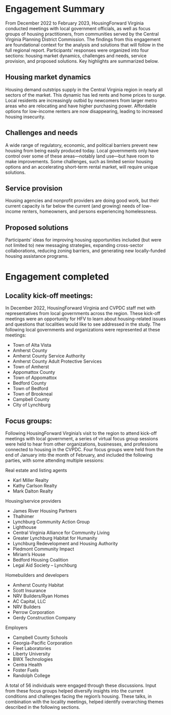 # Engagement Summary {#part-2-1}

From December 2022 to February 2023, HousingForward Virginia conducted meetings with local government officials, as well as focus groups of housing practitioners, from communities served by the Central Virginia Planning District Commission. The findings from this engagement are foundational context for the analysis and solutions that will follow in the full regional report. Participants' responses were organized into four sections: housing market dynamics, challenges and needs, service provision, and proposed solutions. Key highlights are summarized below.

## Housing market dynamics

| Housing demand outstrips supply in the Central Virginia region in nearly all sectors of the market. This dynamic has led rents and home prices to surge. Local residents are increasingly outbid by newcomers from larger metro areas who are relocating and have higher purchasing power. Affordable options for low-income renters are now disappearing, leading to increased housing insecurity.

## Challenges and needs

| A wide range of regulatory, economic, and political barriers prevent new housing from being easily produced today. Local governments only have control over some of these areas---notably land use---but have room to make improvements. Some challenges, such as limited senior housing options and an accelerating short-term rental market, will require unique solutions.

## Service provision

| Housing agencies and nonprofit providers are doing good work, but their current capacity is far below the current (and growing) needs of low-income renters, homeowners, and persons experiencing homelessness.

## Proposed solutions

| Participants' ideas for improving housing opportunities included (but were not limited to) new messaging strategies, expanding cross-sector collaborations, reducing zoning barriers, and generating new locally-funded housing assistance programs.

# Engagement completed

## Locality kick-off meetings:

In December 2022, HousingForward Virginia and CVPDC staff met with representatives from local governments across the region. These kick-off meetings were an opportunity for HFV to learn about housing-related issues and questions that localities would like to see addressed in the study. The following local governments and organizations were represented at these meetings:

-   Town of Alta Vista
-   Amherst County
-   Amherst County Service Authority
-   Amherst County Adult Protective Services
-   Town of Amherst
-   Appomattox County
-   Town of Appomattox
-   Bedford County
-   Town of Bedford
-   Town of Brookneal
-   Campbell County
-   City of Lynchburg

## Focus groups:

Following HousingForward Virginia's visit to the region to attend kick-off meetings with local government, a series of virtual focus group sessions were held to hear from other organizations, businesses, and professions connected to housing in the CVPDC. Four focus groups were held from the end of January into the month of February, and included the following parties, with some attending multiple sessions:

::: {layout-ncol="2"}
Real estate and listing agents

-   Karl Miller Realty
-   Kathy Carlson Realty
-   Mark Dalton Realty

Housing/service providers

-   James River Housing Partners
-   Thalhimer
-   Lynchburg Community Action Group
-   Lighthouse
-   Central Virginia Alliance for Community Living
-   Greater Lynchburg Habitat for Humanity
-   Lynchburg Redevelopment and Housing Authority
-   Piedmont Community Impact
-   Miriam's House
-   Bedford Housing Coalition
-   Legal Aid Society -- Lynchburg

Homebuilders and developers

-   Amherst County Habitat
-   Scott Insurance
-   NRV Builders/Ryan Homes
-   AC Capital, LLC
-   NRV Builders
-   Perrow Corporation
-   Gerdy Construction Company

Employers

-   Campbell County Schools
-   Georgia-Pacific Corporation
-   Fleet Laboratories
-   Liberty University
-   BWX Technologies
-   Centra Health
-   Foster Fuels
-   Randolph College
:::

A total of 56 individuals were engaged through these discussions. Input from these focus groups helped diversify insights into the current conditions and challenges facing the region's housing. These talks, in combination with the locality meetings, helped identify overarching themes described in the following sections.
